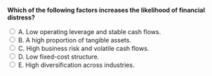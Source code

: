 ::: {.question-block}

<form onsubmit="event.preventDefault(); checkAnswer('module9_mcq_q30')" data-correct-answer="C">
<strong style="display: block;">Which of the following factors increases the likelihood of financial distress?</strong>

<label><input type="radio" name="module9_mcq_q30" value="A"> A. Low operating leverage and stable cash flows.</label><br>
<label><input type="radio" name="module9_mcq_q30" value="B"> B. A high proportion of tangible assets.</label><br>
<label><input type="radio" name="module9_mcq_q30" value="C"> C. High business risk and volatile cash flows.</label><br>
<label><input type="radio" name="module9_mcq_q30" value="D"> D. Low fixed-cost structure.</label><br>
<label><input type="radio" name="module9_mcq_q30" value="E"> E. High diversification across industries.</label><br>
</form>

<div id="feedback-module9_mcq_q30" class="feedback" data-status="" style="display:none;">
✅ C is correct. Firms with volatile earnings face a higher probability of financial distress due to inconsistent cash flows.
</div>

:::
